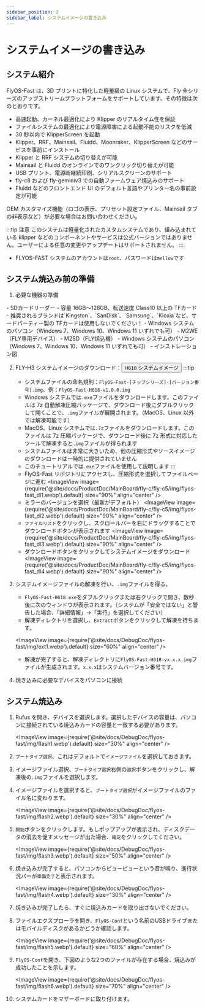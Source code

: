 ```yaml
---
sidebar_position: 2
sidebar_label: システムイメージの書き込み
---
```



# システムイメージの書き込み

## システム紹介
FlyOS-Fast は、3D プリントに特化した軽量級の Linux システムで、Fly 全シリーズのアップストリームプラットフォームをサポートしています。その特徴は次のとおりです。

- 高速起動、カーネル最適化により Klipper のリアルタイム性を保証
- ファイルシステムの最適化により電源障害による起動不能のリスクを低減
- 30 秒以内で KlipperScreen を起動
- Klipper、RRF、Mainsail、Fluidd、Moonraker、KlipperScreen などのサービスを事前にインストール
- Klipper と RRF システムの切り替えが可能
- Mainsail と Fluidd のオンラインでのワンクリック切り替えが可能
- USB プリント、電源断継続印刷、シリアルスクリーンのサポート
- fly-c8 および fly-geminiv3 での自動ファームウェア焼込みのサポート
- Fluidd などのフロントエンド UI のデフォルト言語やプリンター名の事前設定が可能

OEM カスタマイズ機能（ロゴの表示、プリセット設定ファイル、Mainsail タブの非表示など）が必要な場合はお問い合わせください。

:::tip 注意
このシステムは軽量化されたカスタムシステムであり、組み込まれている klipper などのコンポーネントやサービスは公式バージョンではありません。ユーザーによる任意の変更やアップデートはサポートされません。
:::

- FLYOS-FAST システムのアカウントは`root`、パスワードは`mellow`です


## システム焼込み前の準備

1. 必要な機器の準備

<Tabs>
    <TabItem value="usb" label="TFカードでシステムを起動する場合、以下の機器が必要です" default>
        - SDカードリーダー
        - 容量 16GB～128GB、転送速度 Class10 以上の TFカード
        - 推奨されるブランドは`Kingston`、`SanDisk`、`Samsung`、`Kioxia`など、サードパーティー製の TFカードは使用しないでください！
        - Windows システムのパソコン（Windows 7、Windows 10、Windows 11 いずれでも可）
    </TabItem>
    <TabItem value="can" label="M2WEでシステムを起動する場合、以下の機器が必要です">
        - M2WE（FLY専用デバイス）
        - M2SD（FLY焼込機）
        - Windows システムのパソコン（Windows 7、Windows 10、Windows 11 いずれでも可）
        - インストレーション図
            <ImageView image={require('@site/docs/General/fly-os/img/m2sd/m2sd-1.webp').default} size="90%" align="center" />
    </TabItem>
</Tabs>


2. FLY-H3 システムイメージのダウンロード：<Button variant="contained" disableElevation component="a" rel="noopener" href="https://g-ofpa1390.coding.net/public-artifacts/3D-Printers/flyos-fast/packages">H618 システムイメージ</Button>
    :::tip
    - システムファイルの命名規則：`FlyOS-Fast-[チップシリーズ]-[バージョン番号].img`、例：`FlyOS-Fast-H618-v1.0.0.img`
    - Windows システムでは`.exe`ファイルをダウンロードします。このファイルは 7z 自動解凍圧縮パッケージで、ダウンロード後にダブルクリックして開くことで、`.img`ファイルが展開されます。（MacOS、Linux 以外では解凍可能です）
    - MacOS、Linux システムでは`.7z`ファイルをダウンロードします。このファイルは 7z 圧縮パッケージで、ダウンロード後に 7z 形式に対応したツールで解凍すると`.img`ファイルが得られます
    - システムファイルは非常に大きいため、他の圧縮形式やソースイメージのダウンロードは一時的に提供されていません
    - このチュートリアルでは`.exe`ファイルを使用して説明します
    :::
    - FlyOS-Fast リポジトリにアクセスし、圧縮形式を選択してファイルページに進む
    <ImageView image={require('@site/docs/ProductDoc/MainBoard/fly-c/fly-c5/img/flyos-fast_dl1.webp').default} size="90%" align="center" />
    - ミラーのバージョンを選択（最新がデフォルト）
    <ImageView image={require('@site/docs/ProductDoc/MainBoard/fly-c/fly-c5/img/flyos-fast_dl2.webp').default} size="90%" align="center" />
    - `ファイルリスト`をクリックし、スクロールバーを右にドラッグすることでダウンロードボタンが表示されます
    <ImageView image={require('@site/docs/ProductDoc/MainBoard/fly-c/fly-c5/img/flyos-fast_dl3.webp').default} size="90%" align="center" />
    - ダウンロードボタンをクリックしてシステムイメージをダウンロード
    <ImageView image={require('@site/docs/ProductDoc/MainBoard/fly-c/fly-c5/img/flyos-fast_dl4.webp').default} size="90%" align="center" />


3. システムイメージファイルの解凍を行い、`.img`ファイルを得る。
    - `FlyOS-Fast-H618.exe`をダブルクリックまたは右クリックで開き、数秒後に次のウィンドウが表示されます。（システムが「安全ではない」と警告した場合、「詳細情報」→「実行」を選択してください）
    - 解凍ディレクトリを選択し、`Extract`ボタンをクリックして解凍を待ちます。
    
    <ImageView image={require('@site/docs/DebugDoc/flyos-fast/img/ext1.webp').default} size="60%" align="center" />

    - 解凍が完了すると、解凍ディレクトリに`FlyOS-Fast-H618-vx.x.x.img`ファイルが生成されます。`x.x.x`はシステムバージョン番号です。


4. 焼き込みに必要なデバイスをパソコンに接続


## システム焼込み

1. Rufus を開き、デバイスを選択します。選択したデバイスの容量は、パソコンに接続されている焼込みカードの容量と一致する必要があります。

    <ImageView image={require('@site/docs/DebugDoc/flyos-fast/img/flash1.webp').default} size="30%" align="center" />

2. `ブートタイプ選択`、これはデフォルトで`イメージファイル`を選択しておきます。
3. イメージファイル選択、`ブートタイプ選択`右側の`選択`ボタンをクリックし、解凍後の`.img`ファイルを選択します。
4. イメージファイルを選択すると、`ブートタイプ選択`がイメージファイルのファイル名に変わります。

    <ImageView image={require('@site/docs/DebugDoc/flyos-fast/img/flash2.webp').default} size="30%" align="center" />

5. `開始`ボタンをクリックします。もしポップアップが表示され、ディスクデータの消去を促すメッセージが出た場合、`確定`をクリックしてください。

    <ImageView image={require('@site/docs/DebugDoc/flyos-fast/img/flash3.webp').default} size="50%" align="center" />

6. 焼き込みが完了すると、パソコンからピューピューという音が鳴り、進行状況バーが`準備完了`と表示されます。

    <ImageView image={require('@site/docs/DebugDoc/flyos-fast/img/flash4.webp').default} size="30%" align="center" />

7. 焼き込みが完了したら、すぐに焼込みカードを取り出さないでください。
8. ファイルエクスプローラを開き、`FlyOS-Conf`という名前のUSBドライブまたはモバイルディスクがあるかどうか確認します。

    <ImageView image={require('@site/docs/DebugDoc/flyos-fast/img/flash5.webp').default} size="60%" align="center" />

9. `FlyOS-Conf`を開き、下図のような2つのファイルが存在する場合、焼込みが成功したことを示します。

    <ImageView image={require('@site/docs/DebugDoc/flyos-fast/img/flash6.webp').default} size="70%" align="center" />

10. システムカードをマザーボードに取り付けます。
